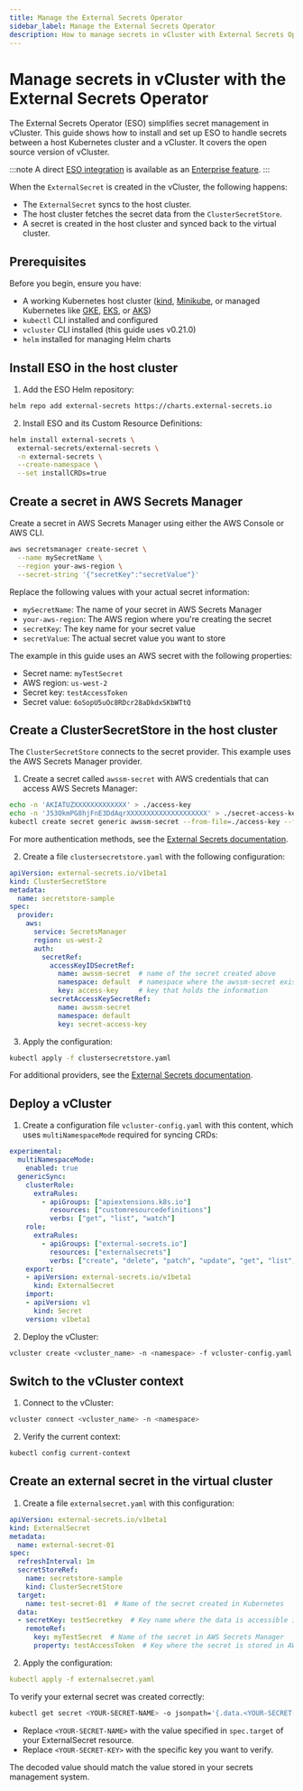 ```yaml
---
title: Manage the External Secrets Operator
sidebar_label: Manage the External Secrets Operator
description: How to manage secrets in vCluster with External Secrets Operator (ESO).
---
```


<!-- vale off -->

# Manage secrets in vCluster with the External Secrets Operator

The External Secrets Operator (ESO) simplifies secret management in vCluster. This guide shows how to install and set up ESO to handle secrets between a host Kubernetes cluster and a vCluster. It covers the open source version of vCluster.

:::note 
A direct [ESO integration](https://www.vcluster.com/docs/vcluster/configure/vcluster-yaml/integrations/eso) is available as an [Enterprise feature](https://website.vcluster.com/enterprise-demo).
:::

When the `ExternalSecret` is created in the vCluster, the following happens:

-  The `ExternalSecret` syncs to the host cluster.
- The host cluster fetches the secret data from the `ClusterSecretStore`.
- A secret is created in the host cluster and synced back to the virtual cluster.


## Prerequisites

Before you begin, ensure you have:

- A working Kubernetes host cluster ([kind](https://kind.sigs.k8s.io/), [Minikube](https://minikube.sigs.k8s.io/), or managed Kubernetes like [GKE](https://cloud.google.com/kubernetes-engine), [EKS](https://aws.amazon.com/eks/), or [AKS](https://azure.microsoft.com/en-us/products/kubernetes-service))
- `kubectl` CLI installed and configured
- `vcluster` CLI installed (this guide uses v0.21.0)
- `helm` installed for managing Helm charts

## Install ESO in the host cluster

1. Add the ESO Helm repository:

  ```bash
  helm repo add external-secrets https://charts.external-secrets.io
  ```

2. Install ESO and its Custom Resource Definitions:

  ```bash
  helm install external-secrets \
    external-secrets/external-secrets \
    -n external-secrets \
    --create-namespace \
    --set installCRDs=true
  ```

## Create a secret in AWS Secrets Manager

Create a secret in AWS Secrets Manager using either the AWS Console or AWS CLI.

```bash
aws secretsmanager create-secret \
  --name mySecretName \
  --region your-aws-region \
  --secret-string '{"secretKey":"secretValue"}'
```

Replace the following values with your actual secret information:

- `mySecretName`: The name of your secret in AWS Secrets Manager
- `your-aws-region`: The AWS region where you're creating the secret
- `secretKey`: The key name for your secret value
- `secretValue`: The actual secret value you want to store

The example in this guide uses an AWS secret with the following properties:

- Secret name: `myTestSecret`
- AWS region: `us-west-2`
- Secret key: `testAccessToken`
- Secret value: `6oSopU5uOc8RDcr28aDkdxSKbWTtQ`

## Create a ClusterSecretStore in the host cluster

The `ClusterSecretStore` connects to the secret provider. This example uses the AWS Secrets Manager provider.

1. Create a secret called `awssm-secret` with AWS credentials that can access AWS Secrets Manager:

  ```bash
  echo -n 'AKIATUZXXXXXXXXXXXXX' > ./access-key
  echo -n 'J53OkmPG8hjFnE3DdAqrXXXXXXXXXXXXXXXXXXXX' > ./secret-access-key
  kubectl create secret generic awssm-secret --from-file=./access-key --from-file=./secret-access-key
  ```

  For more authentication methods, see the [External Secrets documentation](https://external-secrets.io/latest/provider/aws-secrets-manager/).

2. Create a file `clustersecretstore.yaml` with the following configuration:

  ```yaml
  apiVersion: external-secrets.io/v1beta1
  kind: ClusterSecretStore
  metadata:
    name: secretstore-sample
  spec:
    provider:
      aws:
        service: SecretsManager
        region: us-west-2
        auth:
          secretRef:
            accessKeyIDSecretRef:
              name: awssm-secret  # name of the secret created above
              namespace: default  # namespace where the awssm-secret exists
              key: access-key     # key that holds the information
            secretAccessKeySecretRef:
              name: awssm-secret
              namespace: default
              key: secret-access-key
  ```

3. Apply the configuration:

  ```bash
  kubectl apply -f clustersecretstore.yaml
  ```

  For additional providers, see the [External Secrets documentation](https://external-secrets.io/latest/provider/aws-secrets-manager/).

## Deploy a vCluster

1. Create a configuration file `vcluster-config.yaml` with this content, which uses `multiNamespaceMode` required for syncing CRDs:

  ```yaml
  experimental:
    multiNamespaceMode:
      enabled: true
    genericSync:
      clusterRole:
        extraRules:
          - apiGroups: ["apiextensions.k8s.io"]
            resources: ["customresourcedefinitions"]
            verbs: ["get", "list", "watch"]
      role:
        extraRules:
          - apiGroups: ["external-secrets.io"]
            resources: ["externalsecrets"]
            verbs: ["create", "delete", "patch", "update", "get", "list", "watch"]
      export:
      - apiVersion: external-secrets.io/v1beta1
        kind: ExternalSecret
      import:
      - apiVersion: v1
        kind: Secret
      version: v1beta1
  ```

2. Deploy the vCluster:

  ```bash
  vcluster create <vcluster_name> -n <namespace> -f vcluster-config.yaml
  ```

## Switch to the vCluster context

1. Connect to the vCluster:

  ```bash
  vcluster connect <vcluster_name> -n <namespace>
  ```

2. Verify the current context:

  ```bash
  kubectl config current-context
  ```

## Create an external secret in the virtual cluster

1. Create a file `externalsecret.yaml` with this configuration:

  ```yaml
  apiVersion: external-secrets.io/v1beta1
  kind: ExternalSecret
  metadata:
    name: external-secret-01
  spec:
    refreshInterval: 1m
    secretStoreRef:
      name: secretstore-sample
      kind: ClusterSecretStore
    target:
      name: test-secret-01  # Name of the secret created in Kubernetes
    data:
    - secretKey: testSecretkey  # Key name where the data is accessible in Kubernetes
      remoteRef:
        key: myTestSecret  # Name of the secret in AWS Secrets Manager
        property: testAccessToken  # Key where the secret is stored in AWS Secrets Manager
  ```

2. Apply the configuration:

  ```yaml
  kubectl apply -f externalsecret.yaml
  ```

To verify your external secret was created correctly:

```bash
kubectl get secret <YOUR-SECRET-NAME> -o jsonpath='{.data.<YOUR-SECRET-KEY>}' | base64 --decode
```

- Replace `<YOUR-SECRET-NAME>` with the value specified in `spec.target` of your ExternalSecret resource.
- Replace `<YOUR-SECRET-KEY>` with the specific key you want to verify.

The decoded value should match the value stored in your secrets management system.